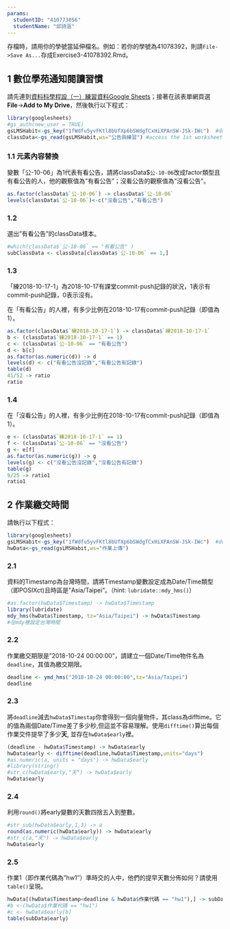 ```yaml
---
params:
  studentID: "410773056"
  studentName: "邱詩涵"
---
```

存檔時，請用你的學號當延伸檔名。例如：若你的學號為41078392，則請`File->Save As...`存成Exercise3-41078392.Rmd。

## 1 數位學苑通知閱讀習慣
請先連到[資料科學程設（一）練習資料Google Sheets](https://docs.google.com/spreadsheets/d/1fWdfu5yvFKtl8bUfXp6bSWdgTCxHiXPAnSW-JSk-IWc/edit#gid=2059291896)；接著在該表單網頁選**File**->**Add to My Drive**，然後執行以下程式：

```r
library(googlesheets)
#gs_auth(new_user = TRUE)
gsLMSHabit<-gs_key("1fWdfu5yvFKtl8bUfXp6bSWdgTCxHiXPAnSW-JSk-IWc")  #download sheet information as an object
classData<-gs_read(gsLMSHabit,ws="公告與練習") #access the 1st worksheet
```

### 1.1 元素內容替換
變數「公-10-06」為1代表有看公告，請將classData$`公-10-06`改成factor類型且有看公告的人，他的觀察值為"有看公告"；沒看公告的觀察值為"沒看公告"。

```r
as.factor(classData$`公-10-06`) -> classData$`公-10-06`
levels(classData$`公-10-06`)<-c("沒看公告","有看公告")

```

### 1.2 
選出"有看公告"的classData樣本。

```r
#which(classData$`公-10-06` == "有看公告" )
subClassData <- classData[classData$`公-10-06` == 1,]
```

### 1.3
「練2018-10-17-1」為2018-10-17有課堂commit-push記錄的狀況，1表示有commit-push記錄，0表示沒有。

在「有看公告」的人裡，有多少比例在2018-10-17有commit-push記錄（即值為1）。

```r
as.factor(classData$`練2018-10-17-1`) -> classData$`練2018-10-17-1`
b <- (classData$`練2018-10-17-1` == 1)
c <- (classData$`公-10-06` == "有看公告")
d <- b[c]
as.factor(as.numeric(d)) -> d
levels(d) <- c("有看公告沒記錄","有看公告有記錄")
table(d)
41/52 -> ratio
ratio
```

### 1.4
在「沒看公告」的人裡，有多少比例在2018-10-17有commit-push記錄（即值為1）。

```r
e <- (classData$`練2018-10-17-1` == 1)
f <- (classData$`公-10-06` == "沒看公告")
g <- e[f]
as.factor(as.numeric(g)) -> g
levels(g) <- c("沒看公告沒記錄","沒看公告有記錄")
table(g)
9/25 -> ratio1
ratio1
```


## 2 作業繳交時間

請執行以下程式： 
```r
library(googlesheets)
gsLMSHabit<-gs_key("1fWdfu5yvFKtl8bUfXp6bSWdgTCxHiXPAnSW-JSk-IWc")  #download sheet information as an object
hwData<-gs_read(gsLMSHabit,ws="作業上傳") 
```


### 2.1
資料的Timestamp為台灣時間，請將Timestamp變數設定成為Date/Time類型（即POSIXct)且時區是"Asia/Taipei"。（hint: `lubridate::mdy_hms()`）
```r
#as.factor(hwData$Timestamp) -> hwData$Timestamp
library(lubridate)
mdy_hms(hwData$Timestamp, tz="Asia/Taipei") -> hwData$Timestamp
#在mdy裡設定台灣時間
```

### 2.2
作業繳交期限是"2018-10-24 00:00:00"，請建立一個Date/Time物件名為`deadline`，其值為繳交期限。

```r
deadline <- ymd_hms("2018-10-24 00:00:00",tz="Asia/Taipei")
deadline
```

### 2.3
將`deadline`減去`hwData$Timestap`你會得到一個向量物件，其class為difftime。它的值為兩個Date/Time差了多少秒,但這並不容易理解。使用`difftime()`算出每個作業交件提早了多少**天**, 並存在`hwData$early`裡。

```r
(deadline - hwData$Timestamp) -> hwData$early
hwData$early <- difftime(deadline,hwData$Timestamp,units="days")
#as.numeric(a, units = "days") -> hwData$early
#library(stringr)
#str_c(hwData$early,"天") -> hwData$early
hwData$early
```

### 2.4
利用`round()`將early變數的天數四捨五入到整數。

```r
#str_sub(hwData$early,1,3) -> a
round(as.numeric(hwData$early)) -> hwData$early
#str_c(a,"天") -> hwData$early
hwData$early
```

### 2.5
作業1（即作業代碼為"hw1"）準時交的人中，他們的提早天數分佈如何？請使用`table()`呈現。

```r
hwData[(hwData$Timestamp<deadline & hwData$作業代碼 == "hw1"),] -> subData
#b <-(hwData$作業代碼 == "hw1")
#c <- hwData$early[b]
table(subData$early)
```

